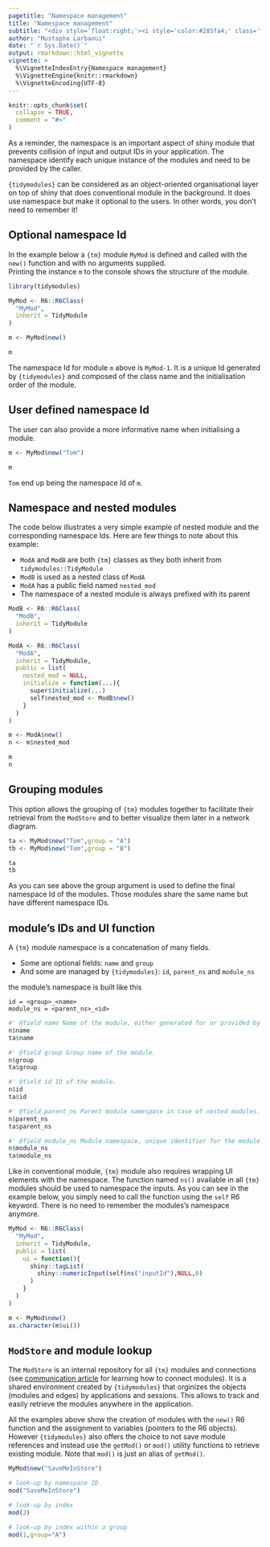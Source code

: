 ```yaml
---
pagetitle: "Namespace management"
title: "Namespace management"
subtitle: "<div style='float:right;'><i style='color:#285fa4;' class='fas fa-th-large fa-4x'></i></div>"
author: "Mustapha Larbaoui"
date: "`r Sys.Date()`"
output: rmarkdown::html_vignette
vignette: >
  %\VignetteIndexEntry{Namespace management}
  %\VignetteEngine{knitr::rmarkdown}
  %\VignetteEncoding{UTF-8}
---
```


```r
knitr::opts_chunk$set(
  collapse = TRUE,
  comment = "#>"
)
```


As a reminder, the namespace is an important aspect of shiny module that prevents collision of input and output IDs in your application. The namespace identify each unique instance of the modules and need to be provided by the caller.

`{tidymodules}` can be considered as an object-oriented organisational layer on top of shiny that does conventional module in the background. 
It does use namespace but make it optional to the users. In other words, you don't need to remember it!

## Optional namespace Id

In the example below a `{tm}` module `MyMod` is defined and called with the `new()` function and with no arguments supplied.  
Printing the instance `m` to the console shows the structure of the module.

```r
library(tidymodules)

MyMod <- R6::R6Class(
  "MyMod",
  inherit = TidyModule
)

m <- MyMod$new()

m

```

The namespace Id for module `m` above is `MyMod-1`. It is a unique Id generated by `{tidymodules}` and composed of the class name and the initialisation order of the module.


## User defined namespace Id

The user can also provide a more informative name when initialising a module.

```r

m <- MyMod$new("Tom")

m

```

`Tom` end up being the namespace Id of `m`.


## Namespace and nested modules

The code below illustrates a very simple example of nested module and the corresponding namespace Ids.  Here are few things to note about this example:

* `ModA` and `ModB` are both `{tm}` classes as they both inherit from `tidymodules::TidyModule`
* `ModB` is used as a nested class of `ModA`
* `ModA` has a public field named `nested_mod`
* The namespace of a nested module is always prefixed with its parent 


```r
ModB <- R6::R6Class(
  "ModB",
  inherit = TidyModule
)

ModA <- R6::R6Class(
  "ModA",
  inherit = TidyModule,
  public = list(
    nested_mod = NULL,
    initialize = function(...){
      super$initialize(...)
      self$nested_mod <- ModB$new()
    }
  )
)

m <- ModA$new()
n <- m$nested_mod

m
n
```

## Grouping modules

This option allows the grouping of `{tm}` modules together to facilitate their retrieval from the `ModStore` and to better visualize them later in a network diagram.


```r

ta <- MyMod$new("Tom",group = "A")
tb <- MyMod$new("Tom",group = "B")

ta
tb
```

As you can see above the group argument is used to define the final namespace Id of the modules.
Those modules share the same name but have different namespace IDs.

## module's IDs and UI function

A `{tm}` module namespace is a concatenation of many fields.

* Some are optional fields: `name` and `group` 
* And some are managed by `{tidymodules}`: `id`, `parent_ns` and `module_ns`

the module's namespace is built like this

```
id = <group>_<name>
module_ns = <parent_ns>_<id>
```

```r

#' @field name Name of the module, either generated for or provided by the user.
n$name
ta$name

#' @field group Group name of the module.
n$group
ta$group

#' @field id ID of the module. 
n$id
ta$id

#' @field parent_ns Parent module namespace in case of nested modules.
n$parent_ns
ta$parent_ns

#' @field module_ns Module namespace, unique identifier for the module.
n$module_ns
ta$module_ns

```

Like in conventional module, `{tm}` module also requires wrapping UI elements with the namespace.
The function named `ns()` available in all `{tm}` modules should be used to namespace the inputs.
As you can see in the example below, you simply need to call the function using the `self` R6 keyword.
There is no need to remember the modules's namespace anymore.


```r

MyMod <- R6::R6Class(
  "MyMod",
  inherit = TidyModule,
  public = list(
    ui = function(){
      shiny::tagList(
        shiny::numericInput(self$ns("inputId"),NULL,0)
      )
    }
  )
)

m <- MyMod$new()
as.character(m$ui())

```

## `ModStore` and module lookup

The `ModStore` is an internal repository for all `{tm}` modules and connections (see [communication article](communication.html) for learning how to connect modules). It is a shared environment created by `{tidymodules}` that orginizes the objects (modules and edges) by applications and sessions.
This allows to track and easily retrieve the modules anywhere in the application.

All the examples above show the creation of modules with the `new()` R6 function and the assignment to variables (pointers to the R6 objects).
However `{tidymodules}` also offers the choice to not save module references and instead use the `getMod()` or `mod()` utility functions to retrieve existing module. Note that `mod()` is just an alias of `getMod()`.

```r

MyMod$new("SaveMeInStore")

# look-up by namespace ID
mod("SaveMeInStore")

# look-up by index 
mod(2)

# look-up by index within a group
mod(1,group="A")


```











